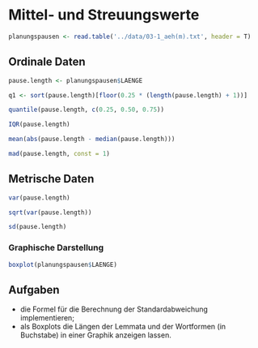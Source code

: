 # Mittel- und Streuungswerte


```r
planungspausen <- read.table('../data/03-1_aeh(m).txt', header = T)
```

## Ordinale Daten

```r
pause.length <- planungspausen$LAENGE

q1 <- sort(pause.length)[floor(0.25 * (length(pause.length) + 1))]
```

```r
quantile(pause.length, c(0.25, 0.50, 0.75))
```

```r
IQR(pause.length)
```


```r

mean(abs(pause.length - median(pause.length)))

mad(pause.length, const = 1)
```


## Metrische Daten

```r
var(pause.length)

sqrt(var(pause.length))
```

```r
sd(pause.length)
```


### Graphische Darstellung

```r
boxplot(planungspausen$LAENGE)
```

## Aufgaben
* die Formel für die Berechnung der Standardabweichung implementieren;
* als Boxplots die Längen der Lemmata und der Wortformen (in Buchstabe) in einer Graphik anzeigen lassen.